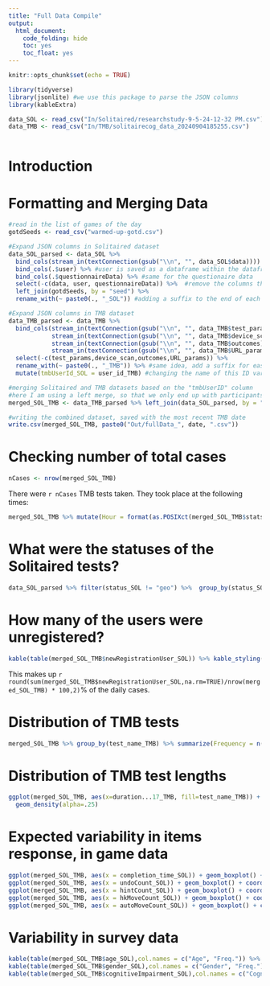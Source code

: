 ```yaml
---
title: "Full Data Compile"
output:
  html_document:
    code_folding: hide
    toc: yes
    toc_float: yes
---
```


```r
knitr::opts_chunk$set(echo = TRUE)

library(tidyverse)
library(jsonlite) #we use this package to parse the JSON columns
library(kableExtra)

data_SOL <- read_csv("In/Solitaired/researchstudy-9-5-24-12-32 PM.csv")
data_TMB <- read_csv("In/TMB/solitairecog_data_20240904185255.csv")
  
```

# Introduction


# Formatting and Merging Data

```r

#read in the list of games of the day
gotdSeeds <- read_csv("warmed-up-gotd.csv") 

#Expand JSON columns in Solitaired dataset
data_SOL_parsed <- data_SOL %>% 
  bind_cols(stream_in(textConnection(gsub("\\n", "", data_SOL$data)))) %>% 
  bind_cols(.$user) %>% #user is saved as a dataframe within the dataframe, so we just unlist it
  bind_cols(.$questionnaireData) %>% #same for the questionaire data
  select(-c(data, user, questionnaireData)) %>%  #remove the columns that we no longer need
  left_join(gotdSeeds, by = "seed") %>% 
  rename_with(~ paste0(., "_SOL")) #adding a suffix to the end of each column name to make differentiating variables easier after merging

#Expand JSON columns in TMB dataset
data_TMB_parsed <- data_TMB %>% 
  bind_cols(stream_in(textConnection(gsub("\\n", "", data_TMB$test_params))),
            stream_in(textConnection(gsub("\\n", "", data_TMB$device_scan))),
            stream_in(textConnection(gsub("\\n", "", data_TMB$outcomes))),
            stream_in(textConnection(gsub("\\n", "", data_TMB$URL_params)))) %>% 
  select(-c(test_params,device_scan,outcomes,URL_params)) %>% 
  rename_with(~ paste0(., "_TMB")) %>% #same idea, add a suffix for ease of interpretation
  mutate(tmbUserId_SOL = user_id_TMB) #changing the name of this ID variable for merging

#merging Solitaired and TMB datasets based on the "tmbUserID" column
#here I am using a left merge, so that we only end up with participants who took the TMB tests
merged_SOL_TMB <- data_TMB_parsed %>% left_join(data_SOL_parsed, by = "tmbUserId_SOL") %>% filter(!is.na(game_id_SOL))

#writing the combined dataset, saved with the most recent TMB date
write.csv(merged_SOL_TMB, paste0("Out/fullData_", date, ".csv"))


```

# Checking number of total cases

```r

nCases <- nrow(merged_SOL_TMB)

```

There were `r nCases` TMB tests taken. They took place at the following times:

```r

merged_SOL_TMB %>% mutate(Hour = format(as.POSIXct(merged_SOL_TMB$statsCreatedAt_SOL, format="%m/%d/%Y %H:%M", tz="UTC"), "%H")) %>% group_by(Hour) %>% summarize(Frequency = n(), Proportion = round(n()/nCases,2)) %>% kable() %>% kable_styling()

```

# What were the statuses of the Solitaired tests?

```r

data_SOL_parsed %>% filter(status_SOL != "geo") %>%  group_by(status_SOL) %>% summarize(N = n(), Prop = round(n()/nrow(filter(data_SOL_parsed,status_SOL != "geo")),2)) %>% kable() %>% kable_styling()

```

# How many of the users were unregistered?

```r

kable(table(merged_SOL_TMB$newRegistrationUser_SOL)) %>% kable_styling()

```

This makes up `r round(sum(merged_SOL_TMB$newRegistrationUser_SOL,na.rm=TRUE)/nrow(merged_SOL_TMB) * 100,2)`% of the daily cases.

# Distribution of TMB tests

```r

merged_SOL_TMB %>% group_by(test_name_TMB) %>% summarize(Frequency = n(), 'Mean Duration' = mean(duration...17_TMB), Proportion = round(n()/nCases,2)) %>% kable() %>% kable_styling()

```

# Distribution of TMB test lengths

```r

ggplot(merged_SOL_TMB, aes(x=duration...17_TMB, fill=test_name_TMB)) +
  geom_density(alpha=.25)

```

# Expected variability in items response, in game data

```r

ggplot(merged_SOL_TMB, aes(x = completion_time_SOL)) + geom_boxplot() + coord_flip() + ggtitle("Range of Completion Times")
ggplot(merged_SOL_TMB, aes(x = undoCount_SOL)) + geom_boxplot() + coord_flip() + ggtitle("Range of Undo Counts")
ggplot(merged_SOL_TMB, aes(x = hintCount_SOL)) + geom_boxplot() + coord_flip() + ggtitle("Range of Hint Counts")
ggplot(merged_SOL_TMB, aes(x = hkMoveCount_SOL)) + geom_boxplot() + coord_flip() + ggtitle("Range of Hotkey Move Counts")
ggplot(merged_SOL_TMB, aes(x = autoMoveCount_SOL)) + geom_boxplot() + coord_flip() + ggtitle("Range of Auto Move Counts")

```

# Variability in survey data 

```r

kable(table(merged_SOL_TMB$age_SOL),col.names = c("Age", "Freq.")) %>% kable_styling()
kable(table(merged_SOL_TMB$gender_SOL),col.names = c("Gender", "Freq.")) %>% kable_styling()
kable(table(merged_SOL_TMB$cognitiveImpairment_SOL),col.names = c("Cognitive Impairment", "Freq.")) %>% kable_styling()

```



